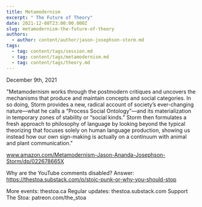 ```yaml
---
title: Metamodernism
excerpt: " The Future of Theory"
date: 2021-12-08T23:00:00.000Z
slug: metamodernism-the-future-of-theory
authors:
  - author: content/author/jason-josephson-storm.md
tags:
  - tag: content/tags/session.md
  - tag: content/tags/metamodernism.md
  - tag: content/tags/theory.md
---
```


December 9th, 2021

"Metamodernism works through the postmodern critiques and uncovers the mechanisms that produce and maintain concepts and social categories. In so doing, Storm provides a new, radical account of society’s ever-changing nature—what he calls a “Process Social Ontology”—and its materialization in temporary zones of stability or “social kinds.” Storm then formulates a fresh approach to philosophy of language by looking beyond the typical theorizing that focuses solely on human language production, showing us instead how our own sign-making is actually on a continuum with animal and plant communication."

www.amazon.com/Metamodernism-Jason-Ananda-Josephson-Storm/dp/022678665X

Why are the YouTube comments disabled? Answer: https://thestoa.substack.com/p/stoic-punk-or-why-you-should-stop

More events: thestoa.ca
Regular updates: thestoa.substack.com
Support The Stoa: patreon.com/the_stoa
